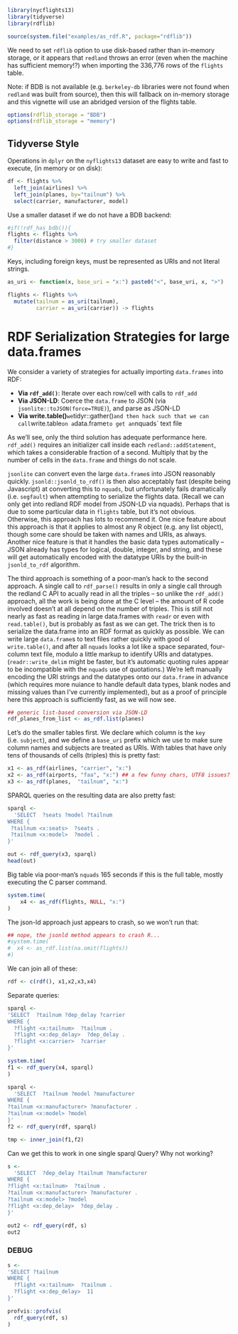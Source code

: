 
```r
library(nycflights13)
library(tidyverse)
library(rdflib)
```



```r
source(system.file("examples/as_rdf.R", package="rdflib"))
```


We need to set `rdflib` option to use disk-based rather than in-memory storage,
or it appears that `redland` throws an error (even when the machine has sufficient memory!?)
when importing the 336,776 rows of the `flights` table.  

Note: if BDB is not available (e.g. `berkeley-db` libraries were not found when `redland` was built from source),
then this will fallback on in-memory storage and this vignette will use an abridged version of the flights table.

```r
options(rdflib_storage = "BDB")
options(rdflib_storage = "memory")
```


## Tidyverse Style

Operations in `dplyr` on the `nyflights13` dataset are easy to write and fast to execute, (in memory or on disk):  

```r
df <- flights %>% 
  left_join(airlines) %>%
  left_join(planes, by="tailnum") %>% 
  select(carrier, manufacturer, model)
```



Use a smaller dataset if we do not have a BDB backend: 

```r
#if(!rdf_has_bdb()){
flights <- flights %>% 
  filter(distance > 3000) # try smaller dataset
#}
```


Keys, including foreign keys, must be represented as URIs and not literal strings.  

```r
as_uri <- function(x, base_uri = "x:") paste0("<", base_uri, x, ">")

flights <- flights %>% 
  mutate(tailnum = as_uri(tailnum),
         carrier = as_uri(carrier)) -> flights
```



# RDF Serialization Strategies for large data.frames

We consider a variety of strategies for actually importing `data.frames` into RDF:

- **Via `rdf_add()`**: Iterate over each row/cell with calls to `rdf_add`
- **Via JSON-LD**: Coerce the `data.frame` to JSON (via `jsonlite::toJSON(force=TRUE)`), and parse as JSON-LD
- **Via write.table()**` we `tidyr::gather()` and then hack such that we can call `write.table` on a `data.frame` to get an `nquads` text file

As we'll see, only the third solution has adequate performance here. `rdf_add()` requires an initializer call inside each `redland::addStatement`,
which takes a considerable fraction of a second.  Multiply that by the number of cells in the `data.frame` and things do not scale.

`jsonlite` can convert even the large `data.frame`s into JSON reasonably quickly. 
`jsonld::jsonld_to_rdf()` is then also acceptably fast (despite being Javascript) at converting this to `nquads`,
but unfortunately fails dramatically (i.e. `segfault`) when attempting to serialize the flights data.  (Recall we can only get into redland RDF model from JSON-LD via nquads).
Perhaps that is due to some particular data in `flights` table, but it's not obvious.  
Otherwise, this approach has lots to recommend it.  One nice feature about this approach is that it applies to almost 
any R object (e.g. any list object), though some care should be taken with names and URIs, as always. Another nice
feature is that it handles the basic data types automatically -- JSON already has types for logical, double, integer, 
and string, and these will get automatically encoded with the datatype URIs by the built-in `jsonld_to_rdf` algorithm.


The third approach is something of a poor-man's hack to the second approach.  A single call to `rdf_parse()` results in only
a single call through the redland C API to acually read in all the triples -- so unlike the `rdf_add()` approach, all the work
is being done at the C level -- the amount of R code involved doesn't at all depend on the number of triples. This is still
not nearly as fast as reading in large data.frames with `readr` or even with `read.table()`, but is probably as fast as we can get.
The trick then is to serialize the data.frame into an RDF format as quickly as possible.  We can write large `data.frame`s to text
files rather quickly with good ol `write.table()`, and after all `nquads` looks a lot like a space separated, four-column text file,
modulo a little markup to identify URIs and datatypes.  (`readr::write_delim` might be faster, but it's automatic quoting rules appear 
to be incompatible with the `nquads` use of quotations.)  We're left manually encoding the URI strings and the datatypes onto our 
`data.frame` in advance (which requires more nuiance to handle default data types, blank nodes and missing values than I've currently
implemented), but as a proof of principle here this approach is sufficiently fast, as we will now see.  


```r
## generic list-based conversion via JSON-LD 
rdf_planes_from_list <- as_rdf.list(planes)
```


Let's do the smaller tables first.  We declare which column is the `key` (i.e. `subject`), 
and we define a `base_uri` prefix which we use to make sure column names and subjects are treated as URIs.
With tables that have only tens of thousands of cells (triples) this is pretty fast:

```r
x1 <- as_rdf(airlines, "carrier", "x:")
x2 <- as_rdf(airports, "faa", "x:") ## a few funny chars, UTF8 issues?
x3 <- as_rdf(planes,  "tailnum", "x:")
```


SPARQL queries on the resulting data are also pretty fast:

```r
sparql <-
  'SELECT  ?seats ?model ?tailnum
WHERE {
 ?tailnum <x:seats>  ?seats .
 ?tailnum <x:model>  ?model .
}'

out <- rdf_query(x3, sparql)
head(out)
```

Big table via poor-man's `nquads` 165 seconds if this is the full table, mostly executing the C parser command.

```r
system.time(
    x4 <- as_rdf(flights, NULL, "x:")
)
```


The json-ld approach just appears to crash, so we won't run that:

```r
## nope, the jsonld method appears to crash R...
#system.time(
#  x4 <- as_rdf.list(na.omit(flights))
#)
```


We can join all of these:  

```r
rdf <- c(rdf(), x1,x2,x3,x4)
```


Separate queries:
  
```r
sparql <-
'SELECT  ?tailnum ?dep_delay ?carrier
WHERE { 
  ?flight <x:tailnum>  ?tailnum .
  ?flight <x:dep_delay>  ?dep_delay .
  ?flight <x:carrier>  ?carrier 
}'

system.time(
f1 <- rdf_query(x4, sparql)
)
```

```r
sparql <-
  'SELECT  ?tailnum ?model ?manufacturer
WHERE {
?tailnum <x:manufacturer> ?manufacturer .
?tailnum <x:model> ?model
}'
f2 <- rdf_query(rdf, sparql)

tmp <- inner_join(f1,f2)
```


Can we get this to work in one single sparql Query?
Why not working?


```r
s <- 
  'SELECT  ?dep_delay ?tailnum ?manufacturer
WHERE {
?flight <x:tailnum>  ?tailnum .
?tailnum <x:manufacturer> ?manufacturer .
?tailnum <x:model> ?model 
?flight <x:dep_delay>  ?dep_delay .
}'

out2 <- rdf_query(rdf, s)
out2
```

### DEBUG


```r

s <- 
'SELECT ?tailnum
WHERE {
  ?flight <x:tailnum>  ?tailnum .
  ?flight <x:dep_delay>  11 
}'

profvis::profvis( 
  rdf_query(rdf, s)
)

```

